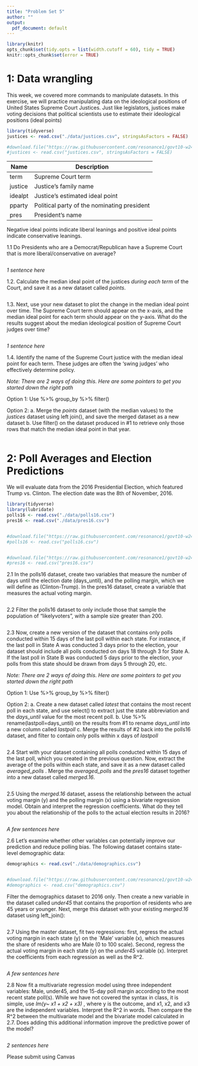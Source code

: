 ```yaml
---
title: "Problem Set 5"
author: ""
output:
  pdf_document: default
---
```


```r
library(knitr)
opts_chunk$set(tidy.opts = list(width.cutoff = 60), tidy = TRUE)
knitr::opts_chunk$set(error = TRUE)
```

# 1: Data wrangling

This week, we covered more commands to manipulate datasets. In this exercise, we will practice manipulating data on the ideological positions of United States Supreme Court Justices.  Just like legislators, justices make voting decisions that political scientists use to estimate their ideological positions (ideal points)
  
```r
library(tidyverse)
justices <- read.csv("./data/justices.csv", stringsAsFactors = FALSE)

#download.file("https://raw.githubusercontent.com/resonance1/govt10-w24/main/Problem%20Sets/data/justices.csv","justices.csv")
#justices <- read.csv("justices.csv", stringsAsFactors = FALSE)


```

| Name     | Description                                 |
|----------|---------------------------------------------|
| term     | Supreme Court term                          |
| justice  | Justice's family name                       |
| idealpt  | Justice's estimated ideal point             |
| pparty   | Political party of the nominating president |
| pres     | President's name                            |

Negative ideal points indicate liberal leanings and positive ideal points indicate conservative leanings. 

1.1 Do Presidents who are a Democrat/Republican have a Supreme Court that is more liberal/conservative on average?

```r

```
*1 sentence here*

1.2. Calculate the median ideal point of the justices _during each term_ of the Court, and save it as a new dataset called _points_. 

```r

```

1.3. Next, use your new dataset to plot the change in the median ideal point over time. The Supreme Court term should appear on the x-axis, and the median ideal point for each term should appear on the y-axis. What do the results suggest about the median ideological position of Supreme Court judges over time?

```r

```

*1 sentence here*

1.4. Identify the name of the Supreme Court justice with the median ideal point for each term. These judges are often the 'swing judges' who effectively determine policy. 

_Note: There are 2 ways of doing this. Here are some pointers to get you started down the right path_

Option 1:
Use  %>% group_by %>% filter() 

Option 2:
a. Merge the _points_ dataset (with the median values) to the _justices_ dataset using left join(), and save the merged dataset as a new dataset
b. Use filter() on the dataset produced in #1 to retrieve only those rows that match the median ideal point in that year.

```r


```



# 2: Poll Averages and Election Predictions 


We will evaluate data from the 2016 Presidential Election, which featured Trump vs. Clinton. The election date was the 8th of November, 2016.

```r
library(tidyverse)
library(lubridate)
polls16 <- read.csv("./data/polls16.csv") 
pres16 <- read.csv("./data/pres16.csv")


#download.file("https://raw.githubusercontent.com/resonance1/govt10-w24/main/Problem%20Sets/data/polls16.csv","polls16.csv")
#polls16 <- read.csv("polls16.csv")


#download.file("https://raw.githubusercontent.com/resonance1/govt10-w24/main/Problem%20Sets/data/pres16.csv","pres16.csv")
#pres16 <- read.csv("pres16.csv")

```

2.1 In the polls16 dataset, create two variables that measure the number of days until the election date (days_until), and the polling margin, which we will define as (Clinton-Trump). In the pres16 dataset, create a variable that measures the actual voting margin.

```r

```

2.2 Filter the polls16 dataset to only include those that sample the population of "likelyvoters", with a sample size greater than 200. 

```r

```


2.3 Now, create a new version of the dataset that contains  only polls conducted within 15 days of the last poll within each state. For instance, if the last poll in State A was conducted 3 days prior to the election, your dataset should include all polls conducted on days 18 through 3 for State A. If the last poll in State B was conducted 5 days prior to the election, your polls from this state should be drawn from days 5 through 20, etc.

_Note: There are 2 ways of doing this. Here are some pointers to get you started down the right path_

Option 1:
Use  %>% group_by %>% filter() 

Option 2:
a. Create a new dataset called _latest_ that contains the most recent poll in each state, and use select() to extract just the state abbreviation and the _days_until_ value for the most recent poll.
b. Use %>% rename(lastpoll=days_until) on the results from #1 to rename _days_until_ into a new column called _lastpoll_
c. Merge the results of #2 back into the polls16 dataset, and filter to contain only polls within x days of _lastpoll_

```r


```

2.4 Start with your dataset containing all polls conducted within 15 days of the last poll, which you created in the previous question. Now, extract the average of the polls within each state, and save it as a new dataset called _averaged_polls_ . Merge the _averaged_polls_ and the _pres16_ dataset together into a new dataset called _merged.16_. 

```r

```

2.5 Using the _merged.16_ dataset, assess the relationship between the actual voting margin (y) and the polling margin (x) using a bivariate regression model. Obtain and interpret the regression coefficients. What do they tell you about the relationship of the polls to the actual election results in 2016? 

```r

```

*A few sentences here*

2.6 Let's examine whether other variables can potentially improve our prediction and reduce polling bias. The following dataset contains state-level demographic data:

```r
demographics <- read.csv("./data/demographics.csv")


#download.file("https://raw.githubusercontent.com/resonance1/govt10-w24/main/Problem%20Sets/data/demographics.csv","demographics.csv")
#demographics <- read.csv("demographics.csv")
```

Filter the demographics dataset to 2016 only. Then create a new variable in the dataset called _under45_ that contains the proportion of residents who are 45 years or younger. Next, merge this dataset with your existing _merged.16_ dataset using left_join(): 

```r

```

2.7 Using the master dataset, fit two regressions: first, regress the actual voting margin in each state (y) on the `Male' variable (x), which measures the share of residents who are Male (0 to 100 scale). Second, regress the actual voting margin in each state (y) on the _under45_ variable (x). Interpret the coefficients from each regression as well as the R^2.

```r

```

*A few sentences here*

2.8 Now fit a multivariate regression model using three independent variables: Male, under45, and the 15-day poll margin according to the most recent state poll(s). While we have not covered the syntax in class, it is simple, use  _lm(y~ x1 + x2 + x3)_ , where y is the outcome, and x1, x2, and x3 are the independent variables. Interpret the R^2 in words. Then compare the R^2 between the multivariate model and the bivariate model calculated in 2.7. Does adding this additional information improve the predictive power of the model? 

```r

```

*2 sentences here*


Please submit using Canvas